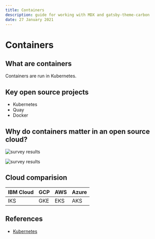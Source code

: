 ```yaml
---
title: Containers
description: guide for working with MDX and gatsby-theme-carbon
date: 27 January 2021
---
```


# Containers

## What are containers

Containers are run in Kubernetes.

## Key open source projects

* Kubernetes
* Quay
* Docker

## Why do containers matter in an open source cloud?

![survey results](images/survey-containers.png)

![survey results](images/survey-kubernetes.png)

## Cloud comparision

| IBM Cloud | GCP | AWS | Azure |
| - | - | - | - |
| IKS | GKE | EKS | AKS |

## References

* [Kubernetes](https://kubernetes.io)

